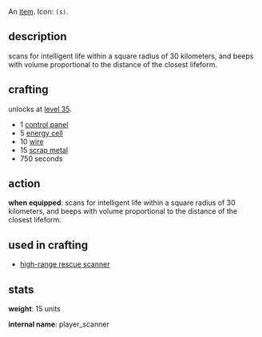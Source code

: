 {{FixTitle}}
An [[items|item]]. Icon: <code><nowiki>(s)</nowiki></code>.

== description ==

scans for intelligent life within a square radius of 30 kilometers, and beeps with volume proportional to the distance of the closest lifeform.

== crafting ==

unlocks at [[level 35]].

* 1 [[control panel]]
* 5 [[energy cell]]
* 10 [[wire]]
* 15 [[scrap metal]]
* 750 seconds

== action ==

'''when equipped''': scans for intelligent life within a square radius of 30 kilometers, and beeps with volume proportional to the distance of the closest lifeform.

== used in crafting ==

* [[high-range rescue scanner]]

== stats ==

'''weight''': 15 units

'''internal name''': player_scanner